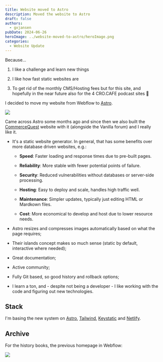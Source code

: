 ```yaml
---
title: Website moved to Astro
description: Moved the website to Astro
draft: false
authors:
  - gxjansen
pubDate: 2024-06-26
heroImage: ../website-moved-to-astro/heroImage.png
categories:
  - Website Update
---
```

Because...

1. I like a challenge and learn new things

2. I like how fast static websites are

3. To get rid of the monthly CMS/Hosting fees but for this site, and hopefully in the near future also for the 4 CRO.CAFE podcast sites 🤞

I decided to move my website from Webflow to [Astro](https://astro.build/).

![](../website-moved-to-astro/SCR-20240627-bsyb.png)

Came across Astro some months ago and since then we also built the [CommerceQuest](https://commercequest.space/) website with it (alongside the Vanilla forum) and I really like it.

* It's a static website generator. In general, that has some benefits over more database driven websites, e.g.:

  * **Speed**: Faster loading and response times due to pre-built pages.

  * **Reliability**: More stable with fewer potential points of failure.

  * **Security**: Reduced vulnerabilities without databases or server-side processing.

  * **Hosting**: Easy to deploy and scale, handles high traffic well.

  * **Maintenance**: Simpler updates, typically just editing HTML or Mardkown files.

  * **Cost**: More economical to develop and host due to lower resource needs.

* Astro resizes and compresses images automatically based on what the page requires;

* Their islands concept makes so much sense (static by default, interactive where needed);

* Great documentation;

* Active community;

* Fully Git based, so good history and rollback options;

* I learn a ton, and - despite not being a developer - I like working with the code and figuring  out new technologies.

## Stack

I'm basing the new system on [Astro](https://astro.build/), [Tailwind](https://tailwindcss.com/), [Keystatic](https://keystatic.com/) and [Netlify](https://www.netlify.com/).

## Archive

For the history books, the previous homepage in Webflow:

![](../website-moved-to-astro/SCR-20240627-brai.png)
